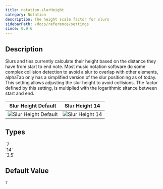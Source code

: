 ```yaml
---
title: notation.slurHeight
category: Notation
description: The height scale factor for slurs
sidebarPath: /docs/reference/settings
since: 0.9.6
---
```



## Description

Slurs and ties currently calculate their height based on the distance they have from start to end note. Most music notation software do some complex collision detection to avoid a slur to overlap with other elements, alphaTab
only has a simplified version of the slur positioning as of today. This setting allows adjusting the slur height to avoid collisions. The factor defined by this setting, is multiplied with the logarithmic sitance between start and end. 

<PropertyDescription metadata={metadata} />

| Slur Height Default                                                    | Slur Height 14                                               |
|------------------------------------------------------------------------|--------------------------------------------------------------|
| ![Slur Height Default](/img/reference/property/slurheight-default.png) | ![Slur Height 14](/img/reference/property/slurheight-14.png)  |

## Types

<TypeTable>
    <TypeRow name="double" type="all">
        `7`<br />
        `14`<br />
        `3.5`
    </TypeRow>
</TypeTable>

## Default Value
`7`